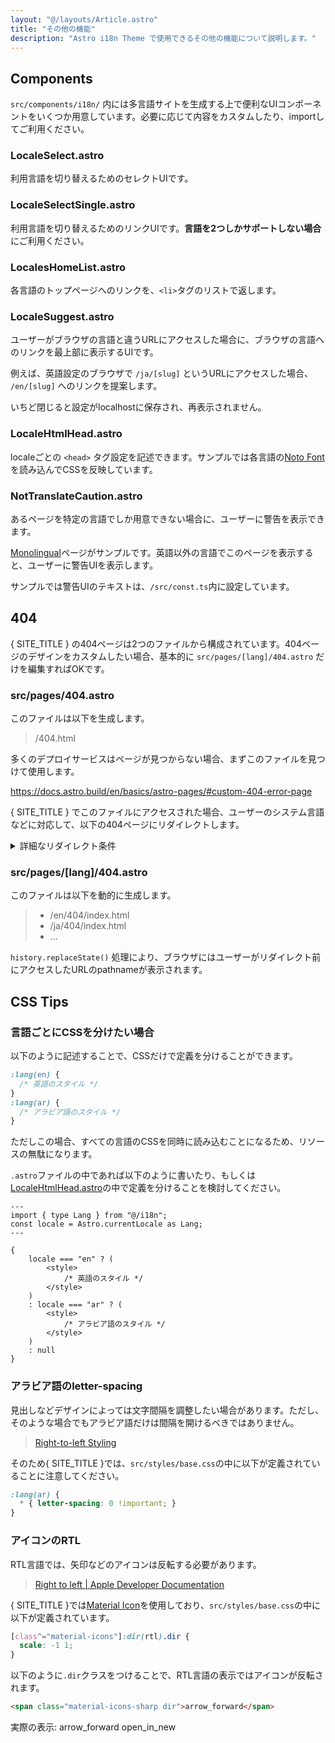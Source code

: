 ```yaml
---
layout: "@/layouts/Article.astro"
title: "その他の機能"
description: "Astro i18n Theme で使用できるその他の機能について説明します。"
---
```


<PageHeadline title={frontmatter.title} />



## Components

`src/components/i18n/` 内には多言語サイトを生成する上で便利なUIコンポーネントをいくつか用意しています。必要に応じて内容をカスタムしたり、importしてご利用ください。

### LocaleSelect.astro
利用言語を切り替えるためのセレクトUIです。

### LocaleSelectSingle.astro
利用言語を切り替えるためのリンクUIです。**言語を2つしかサポートしない場合**にご利用ください。

### LocalesHomeList.astro
各言語のトップページへのリンクを、`<li>`タグのリストで返します。

### LocaleSuggest.astro
ユーザーがブラウザの言語と違うURLにアクセスした場合に、ブラウザの言語へのリンクを最上部に表示するUIです。

例えば、英語設定のブラウザで `/ja/[slug]` というURLにアクセスした場合、 `/en/[slug]` へのリンクを提案します。

いちど閉じると設定がlocalhostに保存され、再表示されません。

### LocaleHtmlHead.astro
localeごとの `<head>` タグ設定を記述できます。サンプルでは各言語の[Noto Font](https://fonts.google.com/noto/)を読み込んでCSSを反映しています。

### NotTranslateCaution.astro
あるページを特定の言語でしか用意できない場合に、ユーザーに警告を表示できます。

[Monolingual](/monolingual/)ページがサンプルです。英語以外の言語でこのページを表示すると、ユーザーに警告UIを表示します。

サンプルでは警告UIのテキストは、`/src/const.ts`内に設定しています。



## 404

{ SITE_TITLE } の404ページは2つのファイルから構成されています。404ページのデザインをカスタムしたい場合、基本的に `src/pages/[lang]/404.astro` だけを編集すればOKです。

### src/pages/404.astro

このファイルは以下を生成します。

> /404.html

多くのデプロイサービスはページが見つからない場合、まずこのファイルを見つけて使用します。

https://docs.astro.build/en/basics/astro-pages/#custom-404-error-page

{ SITE_TITLE } でこのファイルにアクセスされた場合、ユーザーのシステム言語などに対応して、以下の404ページにリダイレクトします。

<details>
    <summary>詳細なリダイレクト条件</summary>
    以下の条件分岐によりリダイレクトを行います。詳しくは[ソースコード](https://github.com/yacosta738/astro-cms/blob/main/src/pages/404.astro#L25)をご確認ください。

    1. URLが`/ja/...`のようにlangを含む場合
    1. `localStorage.selectedLang` にlangを含む場合
        * `localStorage.selectedLang` はユーザーがUI上で言語を選択したタイミングで保存されます。
    1. リンク元のページが`/ja/...`のようにlangを含む場合
</details>


### src/pages/[lang]/404.astro

このファイルは以下を動的に生成します。

> * /en/404/index.html
> * /ja/404/index.html
> * ...

`history.replaceState()` 処理により、ブラウザにはユーザーがリダイレクト前にアクセスしたURLのpathnameが表示されます。


## CSS Tips

### 言語ごとにCSSを分けたい場合

以下のように記述することで、CSSだけで定義を分けることができます。

```css
:lang(en) {
  /* 英語のスタイル */
}
:lang(ar) {
  /* アラビア語のスタイル */
}
```

ただしこの場合、すべての言語のCSSを同時に読み込むことになるため、リソースの無駄になります。

`.astro`ファイルの中であれば以下のように書いたり、もしくは[LocaleHtmlHead.astro](#localehtmlheadastro)の中で定義を分けることを検討してください。

```astro
---
import { type Lang } from "@/i18n";
const locale = Astro.currentLocale as Lang;
---

{
    locale === "en" ? (
        <style>
            /* 英語のスタイル */
        </style>
    )
    : locale === "ar" ? (
        <style>
            /* アラビア語のスタイル */
        </style>
    )
    : null
}
```


### アラビア語のletter-spacing

見出しなどデザインによっては文字間隔を調整したい場合があります。ただし、そのような場合でもアラビア語だけは間隔を開けるべきではありません。

> [Right-to-left Styling](https://rtlstyling.com/posts/rtl-styling#1.-letter-spacing)

そのため{ SITE_TITLE }では、`src/styles/base.css`の中に以下が定義されていることに注意してください。

```css
:lang(ar) {
  * { letter-spacing: 0 !important; }
}
```


### アイコンのRTL

RTL言語では、矢印などのアイコンは反転する必要があります。

> [Right to left | Apple Developer Documentation](https://developer.apple.com/design/human-interface-guidelines/right-to-left#Interface-icons)

{ SITE_TITLE }では[Material Icon](https://fonts.google.com/icons)を使用しており、`src/styles/base.css`の中に以下が定義されています。

```css
[class^="material-icons"]:dir(rtl).dir {
  scale: -1 1;
}
```

以下のように`.dir`クラスをつけることで、RTL言語の表示ではアイコンが反転されます。

```html
<span class="material-icons-sharp dir">arrow_forward</span>
```

実際の表示: 
<span class="material-icons-sharp dir">arrow_forward</span>
<span class="material-icons-sharp dir">open_in_new</span>
